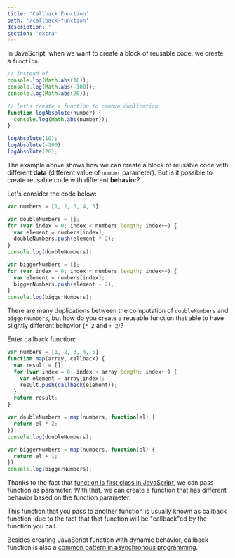 ```yaml
---
title: 'Callback Function'
path: '/callback-function'
description: ''
section: 'extra'
---
```


In JavaScript, when we want to create a block of reusable code, we create a `function`.

```js
// instead of
console.log(Math.abs(10));
console.log(Math.abs(-100));
console.log(Math.abs(26));

// let's create a function to remove duplication
function logAbsolute(number) {
  console.log(Math.abs(number));
}

logAbsolute(10);
logAbsolute(-100);
logAbsolute(26);
```

The example above shows how we can create a block of reusable code with different **data** (different value of `number` parameter). But is it possible to create reusable code with different **behavior**?

Let's consider the code below:

```js
var numbers = [1, 2, 3, 4, 5];

var doubleNumbers = [];
for (var index = 0; index < numbers.length; index++) {
  var element = numbers[index];
  doubleNumbers.push(element * 2);
}
console.log(doubleNumbers);

var biggerNumbers = [];
for (var index = 0; index < numbers.length; index++) {
  var element = numbers[index];
  biggerNumbers.push(element + 2);
}
console.log(biggerNumbers);
```

There are many duplications between the computation of `doubleNumbers` and `biggerNumbers`, but how do you create a reusable function that able to have slightly different behavior (`* 2` and `+ 2`)?

Enter callback function:

```js
var numbers = [1, 2, 3, 4, 5];
function map(array, callback) {
  var result = [];
  for (var index = 0; index < array.length; index++) {
    var element = array[index];
    result.push(callback(element));
  }
  return result;
}

var doubleNumbers = map(numbers, function(el) {
  return el * 2;
});
console.log(doubleNumbers);

var biggerNumbers = map(numbers, function(el) {
  return el + 1;
});
console.log(biggerNumbers);
```

Thanks to the fact that [function is first class in JavaScript](/js-the-react-parts/functional-programming#first-class-function), we can pass function as parameter. With that, we can create a function that has different behavior based on the function parameter.

This function that you pass to another function is usually known as callback function, due to the fact that that function will be "callback"ed by the function you call.

Besides creating JavaScript function with dynamic behavior, callback function is also a [common pattern in asynchronous programming](/js-the-react-parts/asynchronous-js#asynchronous-programming-with-callback).
